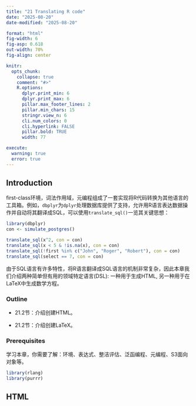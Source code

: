 ```yaml
---
title: "21 Translating R code"
date: "2025-08-20"
date-modified: "2025-08-20"

format: "html"
fig-width: 6
fig-asp: 0.618
out-width: 70%
fig-align: center

knitr:
  opts_chunk:
    collapse: true
    comment: "#>"
    R.options:
      dplyr.print_min: 6
      dplyr.print_max: 6
      pillar.max_footer_lines: 2
      pillar.min_chars: 15
      stringr.view_n: 6
      cli.num_colors: 0
      cli.hyperlink: FALSE
      pillar.bold: TRUE
      width: 77

execute:
  warning: true
  error: true
---
```


## Introduction

first-class环境，词法作用域，元编程组成了一套实现将R代码转换为其他语言的工具箱。例如，`dbplyr`为`dplyr`处理数据库提供了支持，允许用R语言表达数据操作并自动将其翻译成SQL，可以使用`translate_sql()`一览其关键思想：

```r
library(dbplyr)
con <- simulate_postgres()

translate_sql(x^2, con = con)
translate_sql(x < 5 & !is.na(x), con = con)
translate_sql(!first %in% c("John", "Roger", "Robert"), con = con)
translate_sql(select == 7, con = con)
```

由于SQL语言有许多特性，将R语言翻译成SQL语言的机制非常复杂，因此本章我们介绍两种简单但有用的领域特定语言(DSL): 一种用于生成HTML, 另一种用于在LaTeX中生成数学方程。

### Outline

-   21.2节：介绍创建HTML。

-   21.2节：介绍创建LaTeX。

### Prerequisites

学习本章，你需要了解：环境、表达式、整洁评估、泛函编程、元编程、S3面向对象等。

```r
library(rlang)
library(purrr)
```

## HTML

